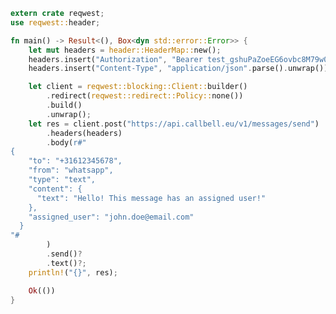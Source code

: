 ```rust
extern crate reqwest;
use reqwest::header;

fn main() -> Result<(), Box<dyn std::error::Error>> {
    let mut headers = header::HeaderMap::new();
    headers.insert("Authorization", "Bearer test_gshuPaZoeEG6ovbc8M79w0QyM".parse().unwrap());
    headers.insert("Content-Type", "application/json".parse().unwrap());

    let client = reqwest::blocking::Client::builder()
        .redirect(reqwest::redirect::Policy::none())
        .build()
        .unwrap();
    let res = client.post("https://api.callbell.eu/v1/messages/send")
        .headers(headers)
        .body(r#"
{
    "to": "+31612345678",
    "from": "whatsapp",
    "type": "text",
    "content": {
      "text": "Hello! This message has an assigned user!"
    },
    "assigned_user": "john.doe@email.com"
  }
"#
        )
        .send()?
        .text()?;
    println!("{}", res);

    Ok(())
}

```